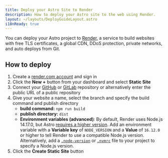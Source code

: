 ```yaml
---
title: Deploy your Astro Site to Render
description: How to deploy your Astro site to the web using Render.
layout: ~/layouts/DeployGuideLayout.astro
i18nReady: true
---
```


You can deploy your Astro project to [Render](https://render.com/), a service to build websites with free TLS certificates, a global CDN, DDoS protection, private networks, and auto deploys from Git.

## How to deploy

1. Create a [render.com account](https://dashboard.render.com/) and sign in
2. Click the **New +** button from your dashboard and select **Static Site**
3. Connect your [GitHub](https://github.com/) or [GitLab](https://about.gitlab.com/) repository or alternatively enter the public URL of a public repository
4. Give your website a name, select the branch and specify the build command and publish directory
   - **build command:** `npm run build`
   - **publish directory:** `dist`
   - **Environment variables (advanced)**: By default, Render uses Node.js 14.17.0, but Astro [requires a higher version](/en/install/auto/#prerequisites). Add an environment variable with a **Variable key** of `NODE_VERSION` and a **Value** of `16.12.0` or higher to tell Render to use a compatible Node.js version. Alternatively, add a [`.node-version`](https://render.com/docs/node-version) or [`.nvmrc`](https://render.com/docs/node-version) file to your project to specify a Node.js version.
5. Click the **Create Static Site** button

